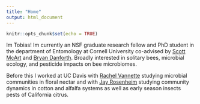 ```yaml
---
title: "Home"
output: html_document
---
```


```r
knitr::opts_chunk$set(echo = TRUE)
```




Im Tobias! Im currently an NSF graduate research fellow and PhD student in the department of Entomology at Cornell University co-advised by [Scott McArt](https://blogs.cornell.edu/mcartlab/) and [Bryan Danforth](https://www.danforthlab.entomology.cornell.edu/). Broadly interested in solitary bees, microbial ecology, and pesticide impacts on bee microbiomes.
 
Before this I worked at UC Davis with [Rachel Vannette](https://vannettelab.faculty.ucdavis.edu/) studying microbial communities in floral nectar and with [Jay Rosenheim](https://rosenheim.faculty.ucdavis.edu/) studying community dynamics in cotton and alfalfa systems as well as early season insects pests of California citrus.
